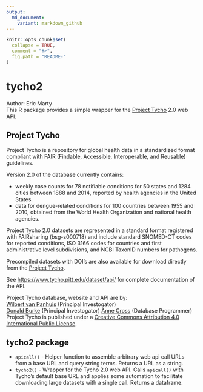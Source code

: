 ```yaml
---
output:
  md_document:
    variant: markdown_github
---
```


<!-- README.md is generated from README.Rmd. Please edit that file -->

```r
knitr::opts_chunk$set(
  collapse = TRUE,
  comment = "#>",
  fig.path = "README-"
)
```

# tycho2

Author: Eric Marty  
This R package provides a simple wrapper for the [Project Tycho](https://www.tycho.pitt.edu/) 2.0 web API. 

## Project Tycho

Project Tycho is a repository for global health data in a standardized format compliant with FAIR (Findable, Accessible, Interoperable, and Reusable) guidelines. 

Version 2.0 of the database currently contains:

- weekly case counts for 78 notifiable conditions for 50 states and 1284 cities between 1888 and 2014, reported by health agencies in the United States.
- data for dengue-related conditions for 100 countries between 1955 and 2010, obtained from the World Health Organization and national health agencies. 

Project Tycho 2.0 datasets are represented in a standard format registered with FAIRsharing (bsg-s000718) and include standard SNOMED-CT codes for reported conditions, ISO 3166 codes for countries and first administrative level subdivisions, and NCBI TaxonID numbers for pathogens. 

Precompiled datasets with DOI's are also available for download directly from the [Project Tycho](https://www.tycho.pitt.edu/).

See <https://www.tycho.pitt.edu/dataset/api/> for complete documentation of the API. 

Project Tycho database, website and API are by:   
[Wilbert van Panhuis](https://www.tycho.pitt.edu/people/person/49/) (Principal Investogator)  
[Donald Burke](https://www.tycho.pitt.edu/people/person/66/) (Principal Investogator)
[Anne Cross](https://www.tycho.pitt.edu/people/person/50/) (Database Programmer)
Project Tycho is published under a [Creative Commons Attribution 4.0 International Public License](http://creativecommons.org/licenses/by/4.0/).

## tycho2 package

* `apicall()` - Helper function to assemble arbitrary web api call URLs from a base URL and query string terms. Returns a URL as a string.
* `tycho2()` - Wrapper for the Tycho 2.0 web API. Calls `apicall()` with Tycho's default base URL and applies some automation to facilitate downloading large datasets with a single call. Returns a dataframe.
